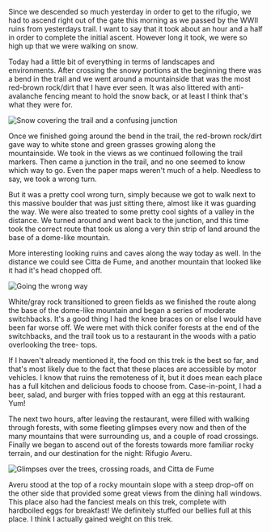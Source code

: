 Since we descended so much yesterday in order to get to the rifugio, we had to
ascend right out of the gate this morning as we passed by the WWII ruins from
yesterdays trail. I want to say that it took about an hour and a half in order
to complete the initial ascent. However long it took, we were so high up that
we were walking on snow.

<Stats gain="4472" loss="3068" miles="10.8" steps="31523" />

Today had a little bit of everything in terms of landscapes and environments.
After crossing the snowy portions at the beginning there was a bend in the trail
and we went around a mountainside that was the most red-brown rock/dirt that I
have ever seen. It was also littered with anti-avalanche fencing meant to hold
the snow back, or at least I think that's what they were for.

![Snow covering the trail and a confusing junction](2019/07/16/c9301d11-8142-40cf-b3b8-c06d10f93fc1.jpeg,2019/07/16/685deefa-4508-4d51-80f5-7075c242bc84.jpeg)

Once we finished going around the bend in the trail, the red-brown rock/dirt
gave way to white stone and green grasses growing along the mountainside. We
took in the views as we continued following the trail markers. Then came a
junction in the trail, and no one seemed to know which way to go. Even the
paper maps weren't much of a help. Needless to say, we took a wrong turn.

But it was a pretty cool wrong turn, simply because we got to walk next to this
massive boulder that was just sitting there, almost like it was guarding the
way. We were also treated to some pretty cool sights of a valley in the
distance. We turned around and went back to the junction, and this time took
the correct route that took us along a very thin strip of land around the
base of a dome-like mountain.

More interesting looking ruins and caves along the way today as well. In the
distance we could see Citta de Fume, and another mountain that looked like
it had it's head chopped off.

![Going the wrong way](2019/07/16/fa5aa147-f685-4491-8954-ca2a1907856b.jpeg)

White/gray rock transitioned to green fields as we finished the route along the
base of the dome-like mountain and began a series of moderate switchbacks. It's
a good thing I had the knee braces on or else I would have been far worse off.
We were met with thick conifer forests at the end of the switchbacks, and the
trail took us to a restaurant in the woods with a patio overlooking the tree-
tops.

If I haven't already mentioned it, the food on this trek is the best so far, and
that's most likely due to the fact that these places are accessible by motor
vehicles. I know that ruins the remoteness of it, but it does mean each place
has a full kitchen and delicious foods to choose from. Case-in-point, I had a
beer, salad, and burger with fries topped with an egg at this restaurant. Yum!

The next two hours, after leaving the restaurant, were filled with walking
through forests, with some fleeting glimpses every now and then of the many
mountains that were surrounding us, and a couple of road crossings. Finally we
began to ascend out of the forests towards more familiar rocky terrain, and
our destination for the night: Rifugio Averu.

![Glimpses over the trees, crossing roads, and Citta de Fume](2019/07/16/f343315d-0ea8-42c3-ad05-4434d5eeb9f4.jpeg,2019/07/16/5e45e25c-30b5-4d01-b260-b74ae33a4f7d.jpeg,2019/07/16/440e3873-c14c-4110-912d-a2ec73cd1183.jpeg)

Averu stood at the top of a rocky mountain slope with a steep drop-off on the
other side that provided some great views from the dining hall windows. This
place also had the fanciest meals on this trek, complete with hardboiled eggs
for breakfast! We definitely stuffed our bellies full at this place. I think I
actually gained weight on this trek.
